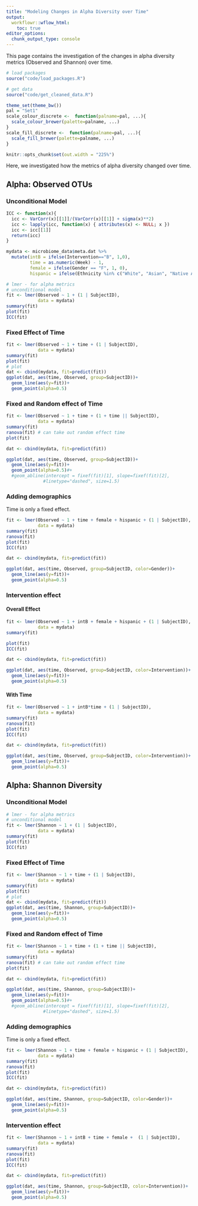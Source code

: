 ```yaml
---
title: "Modeling Changes in Alpha Diversity over Time"
output:
  workflowr::wflow_html:
    toc: true
editor_options:
  chunk_output_type: console
---
```


This page contains the investigation of the changes in alpha diversity metrics (Observed and Shannon) over time.

```r
# load packages
source("code/load_packages.R")

# get data
source("code/get_cleaned_data.R")

theme_set(theme_bw())
pal = "Set1"
scale_colour_discrete <-  function(palname=pal, ...){
  scale_colour_brewer(palette=palname, ...)
}
scale_fill_discrete <-  function(palname=pal, ...){
  scale_fill_brewer(palette=palname, ...)
}

knitr::opts_chunk$set(out.width = "225%")

```


Here, we investigated how the metrics of alpha diversity changed over time.


## Alpha: Observed OTUs

### Unconditional Model

```r
ICC <- function(x){
  icc <- VarCorr(x)[[1]]/(VarCorr(x)[[1]] + sigma(x)**2)
  icc <- lapply(icc, function(x) { attributes(x) <- NULL; x })
  icc <- icc[[1]]
  return(icc)
}

mydata <- microbiome_data$meta.dat %>%
  mutate(intB = ifelse(Intervention=="B", 1,0),
         time = as.numeric(Week) - 1,
         female = ifelse(Gender == "F", 1, 0),
         hispanic = ifelse(Ethnicity %in% c("White", "Asian", "Native America"), 1, 0))

# lmer - for alpha metrics
# unconditional model
fit <- lmer(Observed ~ 1 + (1 | SubjectID),
            data = mydata)
summary(fit)
plot(fit)
ICC(fit)

```

### Fixed Effect of Time

```r


fit <- lmer(Observed ~ 1 + time + (1 | SubjectID),
            data = mydata)
summary(fit)
plot(fit)
# plot
dat <- cbind(mydata, fit=predict(fit))
ggplot(dat, aes(time, Observed, group=SubjectID))+
  geom_line(aes(y=fit))+
  geom_point(alpha=0.5)

```

### Fixed and Random effect of Time

```r


fit <- lmer(Observed ~ 1 + time + (1 + time || SubjectID),
            data = mydata)
summary(fit)
ranova(fit) # can take out random effect time
plot(fit)

dat <- cbind(mydata, fit=predict(fit))

ggplot(dat, aes(time, Observed, group=SubjectID))+
  geom_line(aes(y=fit))+
  geom_point(alpha=0.5)#+
  #geom_abline(intercept = fixef(fit)[1], slope=fixef(fit)[2],
              #linetype="dashed", size=1.5)

```


### Adding demographics

Time is only a fixed effect.

```r


fit <- lmer(Observed ~ 1 + time + female + hispanic + (1 | SubjectID),
            data = mydata)
summary(fit)
ranova(fit)
plot(fit)
ICC(fit)

dat <- cbind(mydata, fit=predict(fit))

ggplot(dat, aes(time, Observed, group=SubjectID, color=Gender))+
  geom_line(aes(y=fit))+
  geom_point(alpha=0.5)

```


### Intervention effect

#### Overall Effect

```r


fit <- lmer(Observed ~ 1 + intB + female + hispanic + (1 | SubjectID),
            data = mydata)
summary(fit)

plot(fit)
ICC(fit)

dat <- cbind(mydata, fit=predict(fit))

ggplot(dat, aes(time, Observed, group=SubjectID, color=Intervention))+
  geom_line(aes(y=fit))+
  geom_point(alpha=0.5)

```

#### With Time

```r

fit <- lmer(Observed ~ 1 + intB*time + (1 | SubjectID),
            data = mydata)
summary(fit)
ranova(fit)
plot(fit)
ICC(fit)

dat <- cbind(mydata, fit=predict(fit))

ggplot(dat, aes(time, Observed, group=SubjectID, color=Intervention))+
  geom_line(aes(y=fit))+
  geom_point(alpha=0.5)
```


## Alpha: Shannon Diversity

### Unconditional Model

```r

# lmer - for alpha metrics
# unconditional model
fit <- lmer(Shannon ~ 1 + (1 | SubjectID),
            data = mydata)
summary(fit)
plot(fit)
ICC(fit)

```

### Fixed Effect of Time

```r


fit <- lmer(Shannon ~ 1 + time + (1 | SubjectID),
            data = mydata)
summary(fit)
plot(fit)
# plot
dat <- cbind(mydata, fit=predict(fit))
ggplot(dat, aes(time, Shannon, group=SubjectID))+
  geom_line(aes(y=fit))+
  geom_point(alpha=0.5)

```

### Fixed and Random effect of Time

```r


fit <- lmer(Shannon ~ 1 + time + (1 + time || SubjectID),
            data = mydata)
summary(fit)
ranova(fit) # can take out random effect time
plot(fit)

dat <- cbind(mydata, fit=predict(fit))

ggplot(dat, aes(time, Shannon, group=SubjectID))+
  geom_line(aes(y=fit))+
  geom_point(alpha=0.5)#+
  #geom_abline(intercept = fixef(fit)[1], slope=fixef(fit)[2],
              #linetype="dashed", size=1.5)

```


### Adding demographics

Time is only a fixed effect.

```r


fit <- lmer(Shannon ~ 1 + time + female + hispanic + (1 | SubjectID),
            data = mydata)
summary(fit)
ranova(fit)
plot(fit)
ICC(fit)

dat <- cbind(mydata, fit=predict(fit))

ggplot(dat, aes(time, Shannon, group=SubjectID, color=Gender))+
  geom_line(aes(y=fit))+
  geom_point(alpha=0.5)

```


### Intervention effect


```r


fit <- lmer(Shannon ~ 1 + intB + time + female +  (1 | SubjectID),
            data = mydata)
summary(fit)
ranova(fit)
plot(fit)
ICC(fit)

dat <- cbind(mydata, fit=predict(fit))

ggplot(dat, aes(time, Shannon, group=SubjectID, color=Intervention))+
  geom_line(aes(y=fit))+
  geom_point(alpha=0.5)

```
